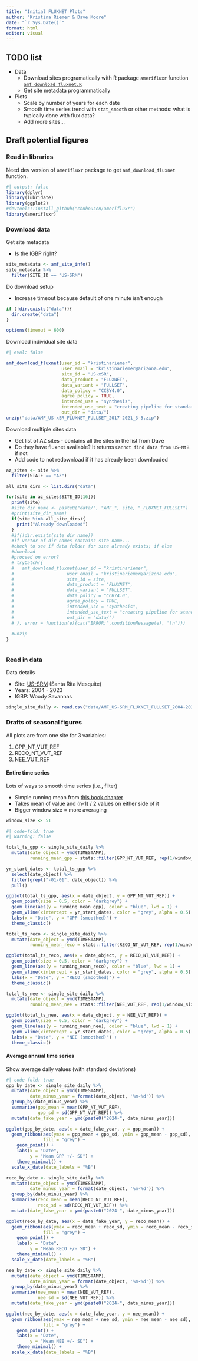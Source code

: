```yaml
---
title: "Initial FLUXNET Plots"
author: "Kristina Riemer & Dave Moore"
date: "`r Sys.Date()`"
format: html
editor: visual
---
```


## TODO list

- Data
  - Download sites programatically with R package `amerifluxr` function [`amf_download_fluxnet.R`](https://github.com/chuhousen/amerifluxr/blob/master/R/amf_download_fluxnet.R)
  - Get site metadata programmatically
- Plots
  - Scale by number of years for each date
  - Smooth time series trend with `stat_smooth` or other methods: what is typically done with flux data? 
  - Add more sites...

## Draft potential figures

### Read in libraries

::: {.callout-note}
Need dev version of `amerifluxr` package to get `amf_download_fluxnet` function. 
:::

```r
#| output: false
library(dplyr)
library(lubridate)
library(ggplot2)
#devtools::install_github("chuhousen/amerifluxr")
library(amerifluxr)
```

### Download data

Get site metadata

- Is the IGBP right? 

```r
site_metadata <- amf_site_info()
site_metadata %>% 
  filter(SITE_ID == "US-SRM")
```
Do download setup

- Increase timeout because default of one minute isn't enough

```r
if (!dir.exists("data")){
  dir.create("data")
}

options(timeout = 600)
```

Download individual site data

```r
#| eval: false

amf_download_fluxnet(user_id = "kristinariemer", 
                     user_email = "kristinariemer@arizona.edu", 
                     site_id = "US-xSR", 
                     data_product = "FLUXNET",
                     data_variant = "FULLSET",
                     data_policy = "CCBY4.0",
                     agree_policy = TRUE, 
                     intended_use = "synthesis", 
                     intended_use_text = "creating pipeline for standardized figures", 
                     out_dir = "data/")
unzip("data/AMF_US-xSR_FLUXNET_FULLSET_2017-2021_3-5.zip")
```

Download multiple sites data

- Get list of AZ sites - contains all the sites in the list from Dave
- Do they have fluxnet available? It returns `Cannot find data from US-MtB` if not
- Add code to not redownload if it has already been downloaded

```r
az_sites <- site %>% 
  filter(STATE == "AZ")

all_site_dirs <- list.dirs("data")

for(site in az_sites$SITE_ID[16]){
  print(site)
  #site_dir_name <- paste0("data/", "AMF_", site, "_FLUXNET_FULLSET")
  #print(site_dir_name)
  if(site %in% all_site_dirs){
    print("Already downloaded")
  }
  #if(!dir.exists(site_dir_name))
  #if vector of dir names contains site name...
  #check to see if data folder for site already exists; if else
  #download
  #proceed on error? 
  # tryCatch({
  #   amf_download_fluxnet(user_id = "kristinariemer", 
  #                    user_email = "kristinariemer@arizona.edu", 
  #                    site_id = site, 
  #                    data_product = "FLUXNET",
  #                    data_variant = "FULLSET",
  #                    data_policy = "CCBY4.0",
  #                    agree_policy = TRUE, 
  #                    intended_use = "synthesis", 
  #                    intended_use_text = "creating pipeline for standardized figures", 
  #                    out_dir = "data/")
  # }, error = function(e){cat("ERROR:",conditionMessage(e), "\n")})
  
  #unzip
}



```



### Read in data

Data details

- Site: [US-SRM](https://ameriflux.lbl.gov/sites/siteinfo/US-SRM) (Santa Rita Mesquite)
- Years: 2004 - 2023
- IGBP: Woody Savannas

```r
single_site_daily <- read.csv("data/AMF_US-SRM_FLUXNET_FULLSET_2004-2023_3-6/AMF_US-SRM_FLUXNET_FULLSET_DD_2004-2023_3-6.csv")
```

### Drafts of seasonal figures

All plots are from one site for 3 variables: 

1. GPP_NT_VUT_REF
2. RECO_NT_VUT_REF
3. NEE_VUT_REF

#### Entire time series

Lots of ways to smooth time series (i.e., filter)

- Simple running mean from [this book chapter](https://cswr.nrhstat.org/timeseries)
- Takes mean of value and (n-1) / 2 values on either side of it
- Bigger window size = more averaging

```r
window_size <- 51
```

```r
#| code-fold: true
#| warning: false

total_ts_gpp <- single_site_daily %>% 
  mutate(date_object = ymd(TIMESTAMP), 
         running_mean_gpp = stats::filter(GPP_NT_VUT_REF, rep(1/window_size, window_size)))

yr_start_dates <- total_ts_gpp %>% 
  select(date_object) %>% 
  filter(grepl("-01-01", date_object)) %>% 
  pull()

ggplot(total_ts_gpp, aes(x = date_object, y = GPP_NT_VUT_REF)) + 
  geom_point(size = 0.5, color = "darkgrey") +
  geom_line(aes(y = running_mean_gpp), color = "blue", lwd = 1) +
  geom_vline(xintercept = yr_start_dates, color = "grey", alpha = 0.5) + 
  labs(x = "Date", y = "GPP (smoothed)") +
  theme_classic()

total_ts_reco <- single_site_daily %>% 
  mutate(date_object = ymd(TIMESTAMP), 
         running_mean_reco = stats::filter(RECO_NT_VUT_REF, rep(1/window_size, window_size)))

ggplot(total_ts_reco, aes(x = date_object, y = RECO_NT_VUT_REF)) + 
  geom_point(size = 0.5, color = "darkgrey") +
  geom_line(aes(y = running_mean_reco), color = "blue", lwd = 1) +
  geom_vline(xintercept = yr_start_dates, color = "grey", alpha = 0.5) + 
  labs(x = "Date", y = "RECO (smoothed)") +
  theme_classic()

total_ts_nee <- single_site_daily %>% 
  mutate(date_object = ymd(TIMESTAMP), 
         running_mean_nee = stats::filter(NEE_VUT_REF, rep(1/window_size, window_size)))

ggplot(total_ts_nee, aes(x = date_object, y = NEE_VUT_REF)) + 
  geom_point(size = 0.5, color = "darkgrey") +
  geom_line(aes(y = running_mean_nee), color = "blue", lwd = 1) +
  geom_vline(xintercept = yr_start_dates, color = "grey", alpha = 0.5) + 
  labs(x = "Date", y = "NEE (smoothed)") +
  theme_classic()
```

#### Average annual time series

Show average daily values (with standard deviations)

```r
#| code-fold: true
gpp_by_date <- single_site_daily %>% 
  mutate(date_object = ymd(TIMESTAMP), 
         date_minus_year = format(date_object, '%m-%d')) %>% 
  group_by(date_minus_year) %>% 
  summarize(gpp_mean = mean(GPP_NT_VUT_REF), 
            gpp_sd = sd(GPP_NT_VUT_REF)) %>% 
  mutate(date_fake_year = ymd(paste0("2024-", date_minus_year)))

ggplot(gpp_by_date, aes(x = date_fake_year, y = gpp_mean)) +
  geom_ribbon(aes(ymax = gpp_mean + gpp_sd, ymin = gpp_mean - gpp_sd), 
              fill = "grey") + 
    geom_point() +
    labs(x = "Date",
         y = "Mean GPP +/- SD") +
    theme_minimal() + 
  scale_x_date(date_labels = "%B")

reco_by_date <- single_site_daily %>% 
  mutate(date_object = ymd(TIMESTAMP), 
         date_minus_year = format(date_object, '%m-%d')) %>% 
  group_by(date_minus_year) %>% 
  summarize(reco_mean = mean(RECO_NT_VUT_REF), 
            reco_sd = sd(RECO_NT_VUT_REF)) %>% 
  mutate(date_fake_year = ymd(paste0("2024-", date_minus_year)))

ggplot(reco_by_date, aes(x = date_fake_year, y = reco_mean)) +
  geom_ribbon(aes(ymax = reco_mean + reco_sd, ymin = reco_mean - reco_sd), 
              fill = "grey") + 
    geom_point() +
    labs(x = "Date",
         y = "Mean RECO +/- SD") +
    theme_minimal() + 
  scale_x_date(date_labels = "%B")

nee_by_date <- single_site_daily %>% 
  mutate(date_object = ymd(TIMESTAMP), 
         date_minus_year = format(date_object, '%m-%d')) %>% 
  group_by(date_minus_year) %>% 
  summarize(nee_mean = mean(NEE_VUT_REF), 
            nee_sd = sd(NEE_VUT_REF)) %>% 
  mutate(date_fake_year = ymd(paste0("2024-", date_minus_year)))

ggplot(nee_by_date, aes(x = date_fake_year, y = nee_mean)) +
  geom_ribbon(aes(ymax = nee_mean + nee_sd, ymin = nee_mean - nee_sd), 
              fill = "grey") + 
    geom_point() +
    labs(x = "Date",
         y = "Mean NEE +/- SD") +
    theme_minimal() + 
  scale_x_date(date_labels = "%B")

```



